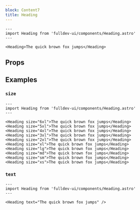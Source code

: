 ```yaml
---
block: Content7
title: Heading
---
```



```astro live
---
import Heading from 'fulldev-ui/components/Heading.astro'
---

<Heading>The quick brown fox jumps</Heading>
```

## Props

<Props />

## Examples

### `size`

```astro live
---
import Heading from 'fulldev-ui/components/Heading.astro'
---

<Heading size="6xl">The quick brown fox jumps</Heading>
<Heading size="5xl">The quick brown fox jumps</Heading>
<Heading size="4xl">The quick brown fox jumps</Heading>
<Heading size="3xl">The quick brown fox jumps</Heading>
<Heading size="2xl">The quick brown fox jumps</Heading>
<Heading size="xl">The quick brown fox jumps</Heading>
<Heading size="lg">The quick brown fox jumps</Heading>
<Heading size="md">The quick brown fox jumps</Heading>
<Heading size="sm">The quick brown fox jumps</Heading>
<Heading size="xs">The quick brown fox jumps</Heading>
```

### `text`

```astro live
---
import Heading from 'fulldev-ui/components/Heading.astro'
---

<Heading text="The quick brown fox jumps" />
```
